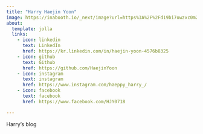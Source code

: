 ```yaml
---
title: "Harry Haejin Yoon"
image: https://inabooth.io/_next/image?url=https%3A%2F%2Fd19bi7owzxc0m2.cloudfront.net%2Fprod%2Fcharacter_files%2FRwH7fLwSHwA4_e2s354f2.webp&w=3840&q=75
about:
  template: jolla
  links:
    - icon: linkedin
      text: LinkedIn
      href: https://kr.linkedin.com/in/haejin-yoon-4576b8325
    - icon: github
      text: Github
      href: https://github.com/HaejinYoon
    - icon: instagram
      text: instagram
      href: https://www.instagram.com/haeppy_harry_/
    - icon: facebook
      text: facebook
      href: https://www.facebook.com/HJY0718

---
```


Harry's blog
